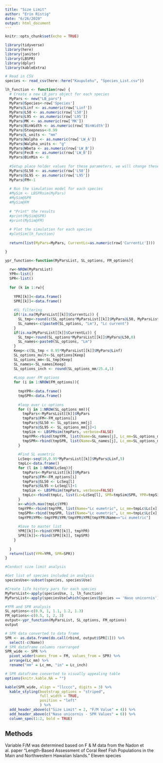```yaml
---
title: "Size Limit"
author: "Erin Ristig"
date: "6/26/2020"
output: html_document
---
```


```r
knitr::opts_chunk$set(echo = TRUE)
```

```r
library(tidyverse)
library(here)
library(janitor)
library(LBSPR)
library(dplyr)
library(kableExtra)

# Read in CSV
species <- read_csv(here::here("Kaupulehu", "Species_List.csv"))
```

```r
lh_function <- function(row) {
  # Create a new LB_pars object for each species
  MyPars <- new("LB_pars")
  MyPars@Species<-row['Species']
  MyPars@Linf <- as.numeric(row['Linf'])
  MyPars@L50 <- as.numeric(row['L50'])
  MyPars@L95 <- as.numeric(row['L95'])
  MyPars@MK <- as.numeric(row['MK'])
  MyPars@BinWidth <- as.numeric(row['BinWidth'])
  MyPars@Steepness<-0.99
  MyPars@L_units <- "mm"
  MyPars@Walpha <- as.numeric(row['LW_A'])
  MyPars@Walpha_units <- "g"
  MyPars@Wbeta <- as.numeric(row['LW_B'])
  MyPars@FecB <- as.numeric(row['LW_B'])
  MyPars@BinMin <- 0
  
  #Setup place holder values for these parameters, we will change these later
  MyPars@SL50 <- as.numeric(row['L50'])
  MyPars@SL95 <- as.numeric(row['L95'])
  MyPars@FM<-1
  
  # Run the simulation model for each species
  #MySim <- LBSPRsim(MyPars)
  #MySim@SPR
  #MySim@FM
  
  # "Print" the results
  #print(MySim@SPR)
  #print(MySim@FM)
  
  # Plot the simulation for each species
  #plotSim(lh_function) 
  
  return(list(MyPars=MyPars, CurrentLc=as.numeric(row['CurrentLc'])))

}


```


```r
ypr_function<-function(MyParsList, SL_options, FM_options){
  
  rw<-NROW(MyParsList)
  YPR<-list()
  SPR<-list()
  
  for (k in 1:rw){
    
    YPR[[k]]<-data.frame()
    SPR[[k]]<-data.frame()
    
    #SL filtering
    if(!is.na(MyParsList[[k]]$CurrentLc)) {
      SL_tmp<-round(c(SL_options*MyParsList[[k]]$MyPars@L50, MyParsList[[k]]$CurrentLc),0)
      SL_names<-c(paste0(SL_options, "Lm"), "Lc current")
    }
    if(is.na(MyParsList[[k]]$CurrentLc)) {
      SL_tmp<-round(SL_options*MyParsList[[k]]$MyPars@L50,0)
      SL_names<-paste0(SL_options, "Lm")
    }
    Keep<-c(SL_tmp < 0.95*MyParsList[[k]]$MyPars@Linf)
    SL_options_mult<-SL_options[Keep]
    SL_options_mm<-SL_tmp[Keep]
    SL_names<-SL_names[Keep]
    SL_options_inch <- round(SL_options_mm/25.4,1)
    
    #Loop over FM options
    for (i in 1:NROW(FM_options)){
      
      tmpYPR<-data.frame()
      tmpSPR<-data.frame()
      
      #loop over Lc options
      for (j in 1:NROW(SL_options_mm)){
        tmpPars<-MyParsList[[k]]$MyPars
        tmpPars@FM<-FM_options[i]
        tmpPars@SL50 <- SL_options_mm[j]
        tmpPars@SL95 <- SL_options_mm[j]+1
        tmpSim <- LBSPRsim(tmpPars, verbose=FALSE)
        tmpYPR<-rbind(tmpYPR, list(Name=SL_names[j], Lc_mm=SL_options_mm[j], Lc_inch=SL_options_inch[j], Lc_Linf=SL_options_mm[j]/MyParsList[[k]]$MyPars@Linf, FM=FM_options[i], YPR=tmpSim@YPR))
        tmpSPR<-rbind(tmpSPR, list(Name=SL_names[j], Lc_mm=SL_options_mm[j], Lc_inch=SL_options_inch[j], FM=FM_options[i], SPR=tmpSim@SPR))
      }
      
      #Find SL eumetric
      LcSeq<-seq(10,0.95*MyParsList[[k]]$MyPars@Linf,5)
      tmpLc<-data.frame()
      for (l in 1:NROW(LcSeq)){
        tmpPars<-MyParsList[[k]]$MyPars
        tmpPars@FM<-FM_options[i]
        tmpPars@SL50 <- LcSeq[l]
        tmpPars@SL95 <-LcSeq[l]+1
        tmpSim <- LBSPRsim(tmpPars, verbose=FALSE)
        tmpLc<-rbind(tmpLc, list(Lc=LcSeq[l], SPR=tmpSim@SPR, YPR=tmpSim@YPR))
      }
      x<-which.max(tmpLc$YPR)
      tmpYPR<-rbind(tmpYPR, list(Name="Lc eumetric", Lc_mm=tmpLc$Lc[x], Lc_inch=round(tmpLc$Lc[x]/25.4,1), Lc_Linf=tmpLc$Lc[x]/MyParsList[[k]]$MyPars@Linf, FM=FM_options[i], YPR=tmpLc$YPR[x]))
      tmpSPR<-rbind(tmpSPR, list(Name="Lc eumetric", Lc_mm=tmpLc$Lc[x], Lc_inch=round(tmpLc$Lc[x]/25.4,1), FM=FM_options[i], SPR=tmpLc$SPR[x]))                   
      tmpYPR$YPR<-tmpYPR$YPR/tmpYPR$YPR[tmpYPR$Name=="Lc eumetric"]
      
      #Save to master list
      YPR[[k]]<-rbind(YPR[[k]], tmpYPR)
      SPR[[k]]<-rbind(SPR[[k]], tmpSPR)
    }
    
  }
  return(list(YPR=YPR, SPR=SPR))
}
```


```r
#Conduct size limit analysis

#Get list of species included in analysis
speciesUse<-subset(species, species$Use)

#Create life history pars for each species
MyParsList<-apply(speciesUse, 1, lh_function)
MyParsList<-apply(speciesUse[which(species$Species == 'Naso unicornis'), ], 1, lh_function)

#YPR and SPR analysis
SL_options<-c(0.9, 1, 1.1, 1.2, 1.3)
FM_options<-c(0.5, 1, 2, 3)
output<-ypr_function(MyParsList, SL_options, FM_options) 
output

# SPR data converted to data frame
SPR <- as.data.frame(do.call(rbind, output$SPR[1])) %>% 
  select(-c(Name)) 
# SPR dataframe columns rearranged
SPR_wide <- SPR %>% 
  pivot_wider(names_from = FM, values_from = SPR) %>% 
  arrange(Lc_mm) %>% 
  rename("mm" = Lc_mm, "in" = Lc_inch)

# SPR dataframe converted to visually appealing table
options(knitr.kable.NA = "")

kable(SPR_wide, align = "llcccc", digits = 3) %>% 
  kable_styling(bootstrap_options = "striped", 
                full_width = TRUE,
                position = "left"
                ) %>% 
  add_header_above(c("Size Limit" = 2, "F/M Value" = 4)) %>% 
  add_header_above(c("Naso unicornis - SPR Values" = 6)) %>% 
  column_spec(1:2, bold = TRUE)

```

## Methods

Variable F/M was determined based on F & M data from the Nadon et al. paper "Length-Based Assessment of Coral Reef Fish Populations in the Main and Northwestern Hawaiian Islands." Eleven species 


```r

```



